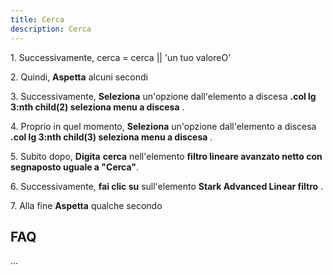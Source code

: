 ```yaml
---
title: Cerca
description: Cerca
---
```

1\. Successivamente, cerca = cerca || 'un tuo valoreO'  
  
2\. Quindi, **Aspetta** alcuni secondi  
  
3\. Successivamente, **Seleziona** un'opzione dall'elemento a discesa **.col lg 3:nth child(2) seleziona menu a discesa** .  
  
4\. Proprio in quel momento, **Seleziona** un'opzione dall'elemento a discesa **.col lg 3:nth child(3) seleziona menu a discesa** .  
  
5\. Subito dopo, **Digita** **cerca** nell'elemento **filtro lineare avanzato netto con segnaposto uguale a "Cerca"**.  
  
6\. Successivamente, **fai clic su** sull'elemento **Stark Advanced Linear filtro** .  
  
7\. Alla fine **Aspetta** qualche secondo  

FAQ
---

...